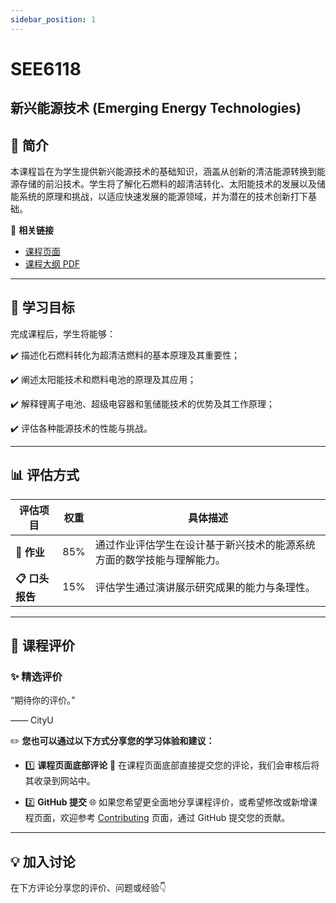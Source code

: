 ```yaml
---
sidebar_position: 1
---
```


# SEE6118
## 新兴能源技术 (Emerging Energy Technologies)

## **📘 简介**
本课程旨在为学生提供新兴能源技术的基础知识，涵盖从创新的清洁能源转换到能源存储的前沿技术。学生将了解化石燃料的超清洁转化、太阳能技术的发展以及储能系统的原理和挑战，以适应快速发展的能源领域，并为潜在的技术创新打下基础。

🔗 **相关链接**
- [课程页面](https://www.cityu.edu.hk/catalogue/pg/202425/course/SEE6118.htm)
- [课程大纲 PDF](https://www.cityu.edu.hk/catalogue/pg/202425/course/SEE6118.pdf)

---

## **🎯 学习目标**

完成课程后，学生将能够：

✔️ 描述化石燃料转化为超清洁燃料的基本原理及其重要性；

✔️ 阐述太阳能技术和燃料电池的原理及其应用；

✔️ 解释锂离子电池、超级电容器和氢储能技术的优势及其工作原理；

✔️ 评估各种能源技术的性能与挑战。

---

## **📊 评估方式**

| **评估项目**          | **权重** | **具体描述**                                                                                       |
|----------------------|---------|---------------------------------------------------------------------------------------------------|
| **📂 作业**          | 85%     | 通过作业评估学生在设计基于新兴技术的能源系统方面的数学技能与理解能力。                                                |
| **📋 口头报告**       | 15%     | 评估学生通过演讲展示研究成果的能力与条理性。                                                                |

---

## **💬 课程评价**

### ✨ **精选评价**
<div className={commentStyles.commentBox}>
    <p className={commentStyles.commentText}>
        “期待你的评价。”
    </p>
    <p className={commentStyles.commentAuthor}>—— CityU</p>
</div>

✏️ **您也可以通过以下方式分享您的学习体验和建议：**

- 1️⃣ **课程页面底部评论**
💬 在课程页面底部直接提交您的评论，我们会审核后将其收录到网站中。

- 2️⃣ **GitHub 提交**
🌐 如果您希望更全面地分享课程评价，或希望修改或新增课程页面，欢迎参考 [Contributing](https://penjc.github.io/cityU-navigator/contributing) 页面，通过 GitHub 提交您的贡献。

---

## **💡 加入讨论**

在下方评论分享您的评价、问题或经验👇
<Utterances />
